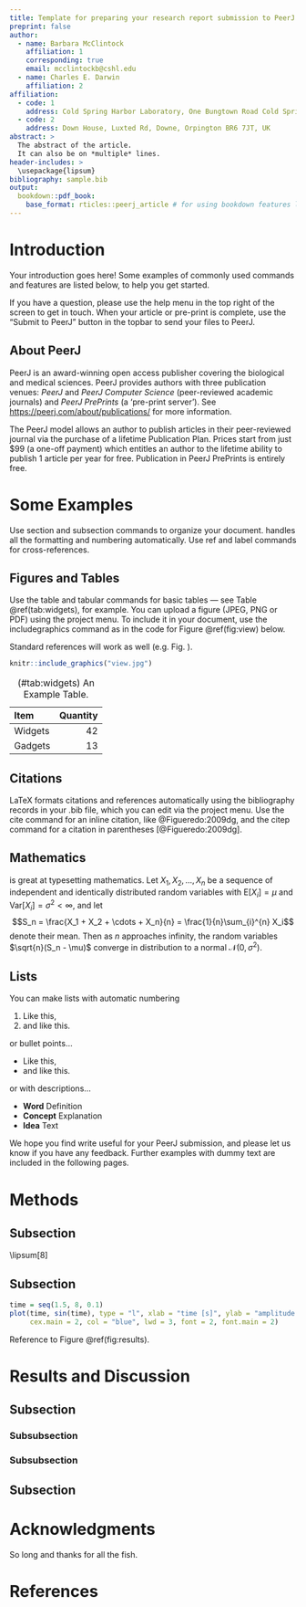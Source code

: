 ```yaml
---
title: Template for preparing your research report submission to PeerJ using RMarkdown
preprint: false
author: 
  - name: Barbara McClintock
    affiliation: 1
    corresponding: true
    email: mcclintockb@cshl.edu
  - name: Charles E. Darwin
    affiliation: 2
affiliation:
  - code: 1
    address: Cold Spring Harbor Laboratory, One Bungtown Road Cold Spring Harbor, NY 11724
  - code: 2
    address: Down House, Luxted Rd, Downe, Orpington BR6 7JT, UK
abstract: >
  The abstract of the article.
  It can also be on *multiple* lines.
header-includes: >
  \usepackage{lipsum}
bibliography: sample.bib
output: 
  bookdown::pdf_book:
    base_format: rticles::peerj_article # for using bookdown features like \@ref()
---
```


# Introduction {.unnumbered}

Your introduction goes here! Some examples of commonly used commands and features are listed below, to help you get started.

If you have a question, please use the help menu in the top right of the screen to get in touch. When your article or pre-print is complete, use the "Submit to PeerJ" button in the topbar to send your files to PeerJ.

## About PeerJ {.unnumbered}

PeerJ is an award-winning open access publisher covering the biological and medical sciences. PeerJ provides authors with three publication venues: *PeerJ* and *PeerJ Computer Science* (peer-reviewed academic journals) and *PeerJ PrePrints* (a 'pre-print server'). See <https://peerj.com/about/publications/> for more information.

The PeerJ model allows an author to publish articles in their peer-reviewed journal via the purchase of a lifetime Publication Plan. Prices start from just \$99 (a one-off payment) which entitles an author to the lifetime ability to publish 1 article per year for free. Publication in PeerJ PrePrints is entirely free.

# Some \LaTeX{} Examples {.unnumbered}

Use section and subsection commands to organize your document. \LaTeX{} handles all the formatting and numbering automatically. Use ref and label commands for cross-references.

## Figures and Tables {.unnumbered}

Use the table and tabular commands for basic tables --- see Table \@ref(tab:widgets), for example. You can upload a figure (JPEG, PNG or PDF) using the project menu. To include it in your document, use the includegraphics command as in the code for Figure \@ref(fig:view) below.

Standard \LaTeX references will work as well (e.g. Fig. \ref{fig:view}).

<!-- There are three ways to include figures: -->

<!-- 1. The LaTeX way -->

```{=html}
<!-- 

\begin{figure}[ht]
\centering
\includegraphics[width=\linewidth]{view}
\caption{An example image.}
\label{fig:view}
\end{figure} 

 -->
```
<!-- 2. The RMarkdown way -->

```r
knitr::include_graphics("view.jpg")
```

<!-- 3. The pandoc way -->

```{=html}
<!-- 

![An example image. Text *can* be processed with markdown.](view.jpg){#view width = 100%}

 -->
```
```{=html}
<!-- 
\begin{table}[ht]
\centering
\begin{tabular}{l|r}
Item & Quantity \\\hline
Widgets & 42 \\
Gadgets & 13
\end{tabular}
\caption{\label{tab:widgets}An example table.}
\end{table}
-->
```
| Item    | Quantity |
|:--------|---------:|
| Widgets |       42 |
| Gadgets |       13 |

: (\#tab:widgets) An Example Table.

## Citations {.unnumbered}

LaTeX formats citations and references automatically using the bibliography records in your .bib file, which you can edit via the project menu. Use the cite command for an inline citation, like @Figueredo:2009dg, and the citep command for a citation in parentheses [@Figueredo:2009dg].

## Mathematics {.unnumbered}

\LaTeX{} is great at typesetting mathematics. Let $X_1, X_2, \ldots, X_n$ be a sequence of independent and identically distributed random variables with $\text{E}[X_i] = \mu$ and $\text{Var}[X_i] = \sigma^2 < \infty$, and let $$S_n = \frac{X_1 + X_2 + \cdots + X_n}{n}
      = \frac{1}{n}\sum_{i}^{n} X_i$$ denote their mean. Then as $n$ approaches infinity, the random variables $\sqrt{n}(S_n - \mu)$ converge in distribution to a normal $\mathcal{N}(0, \sigma^2)$.

## Lists {.unnumbered}

You can make lists with automatic numbering \dots

1.  Like this,
2.  and like this.

or bullet points...

-   Like this,
-   and like this.

or with descriptions...

-   **Word** Definition
-   **Concept** Explanation
-   **Idea** Text

We hope you find write\LaTeX useful for your PeerJ submission, and please let us know if you have any feedback. Further examples with dummy text are included in the following pages.

# Methods {.unnumbered}

\lipsum[4]

```{=tex}
\begin{equation}
\cos^3 \theta =\frac{1}{4}\cos\theta+\frac{3}{4}\cos 3\theta
\label{eq:refname2}
\end{equation}
```
\lipsum[5]

## Subsection {.unnumbered}

\lipsum[6]

\paragraph{Paragraph}

\lipsum[7]

\paragraph{Paragraph} \\lipsum[8]

## Subsection {.unnumbered}

\lipsum[9]

<!-- \begin{figure}[ht]\centering -->

<!-- \includegraphics[width=\linewidth]{results} -->

<!-- \caption{In-text Picture} -->

<!-- \label{fig:results} -->

<!-- \end{figure} -->

```r
time = seq(1.5, 8, 0.1)
plot(time, sin(time), type = "l", xlab = "time [s]", ylab = "amplitude [m]", 
     cex.main = 2, col = "blue", lwd = 3, font = 2, font.main = 2)
```

Reference to Figure \@ref(fig:results).

# Results and Discussion {.unnumbered}

\lipsum[10]

## Subsection {.unnumbered}

\lipsum[11]

### Subsubsection {.unnumbered}

\lipsum[12]

### Subsubsection {.unnumbered}

\lipsum[14]

## Subsection {.unnumbered}

\lipsum[15-20]

# Acknowledgments {.unnumbered}

So long and thanks for all the fish.

# References
